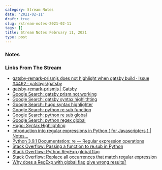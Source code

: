 ```yaml
---
category: Stream Notes
date: '2021-02-11'
draft: true
slug: /stream-notes-2021-02-11
tags: []
title: Stream Notes February 11, 2021
type: post
---
```



### Notes



### Links From The Stream



- [gatsby-remark-prismjs does not highlight when gatsby build · Issue #4492 · gatsbyjs/gatsby](https://github.com/gatsbyjs/gatsby/issues/4492)
- [gatsby-remark-prismjs | Gatsby](https://www.gatsbyjs.com/plugins/gatsby-remark-prismjs/)
- [Google Search: gatsby prism not working](https://www.google.com/search?client=safari&rls=en&q=gatsby+prism+not+working&ie=UTF-8&oe=UTF-8)
- [Google Search: gatsby syntax highlithting](https://www.google.com/search?client=safari&rls=en&q=gatsby+syntax+highlithting&ie=UTF-8&oe=UTF-8)
- [Google Search: hugo syntax highlighter](https://www.google.com/search?client=safari&rls=en&q=hugo+syntax+highlighter&ie=UTF-8&oe=UTF-8)
- [Google Search: python re sub function](https://www.google.com/search?client=safari&rls=en&q=python+re+sub+function&ie=UTF-8&oe=UTF-8)
- [Google Search: python re sub global](https://www.google.com/search?client=safari&rls=en&q=python+re+sub+global&ie=UTF-8&oe=UTF-8)
- [Google Search: python regex global](https://www.google.com/search?client=safari&rls=en&q=python+regex+global&ie=UTF-8&oe=UTF-8)
- [Hugo: Syntax Highlighting](https://gohugo.io/content-management/syntax-highlighting/)
- [Introduction into regular expressions in Python ( for Javascripters ) | Notes...](https://nemisj.com/python-regexp-javascript/)
- [Python 3.9.1 Documentation: re — Regular expression operations](https://docs.python.org/3/library/re.html#re.sub)
- [Stack Overflow: Passing a function to re.sub in Python](https://stackoverflow.com/questions/18737863/passing-a-function-to-re-sub-in-python)
- [Stack Overflow: Python RegExp global flag](https://stackoverflow.com/questions/11686516/python-regexp-global-flag)
- [Stack Overflow: Replace all occurrences that match regular expression](https://stackoverflow.com/questions/38156956/replace-all-occurrences-that-match-regular-expression)
- [Why does a RegExp with global flag give wrong results?](https://www.xspdf.com/resolution/50891197.html)